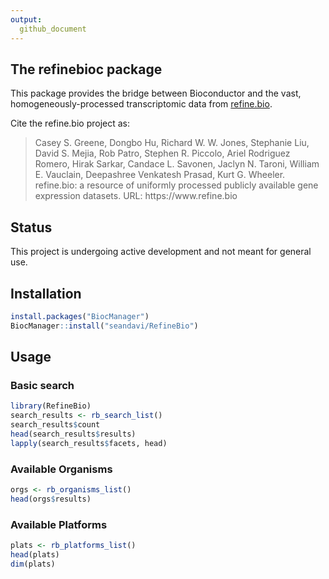 ```yaml
---
output:
  github_document
---
```


## The refinebioc package

This package provides the bridge between Bioconductor and the vast, 
homogeneously-processed transcriptomic
data from [refine.bio](https://www.refine.bio).

Cite the refine.bio project as:

> Casey S. Greene, Dongbo Hu, Richard W. W. Jones, Stephanie Liu, David S. Mejia, Rob Patro, Stephen R. Piccolo, Ariel Rodriguez Romero, Hirak Sarkar, Candace L. Savonen, Jaclyn N. Taroni, William E. Vauclain, Deepashree Venkatesh Prasad, Kurt G. Wheeler. refine.bio: a resource of uniformly processed publicly available gene expression datasets. URL: https://www.refine.bio



## Status

This project is undergoing active development and not meant for general use.

## Installation

```r
install.packages("BiocManager")
BiocManager::install("seandavi/RefineBio")
```

## Usage

### Basic search

```r
library(RefineBio)
search_results <- rb_search_list()
search_results$count
head(search_results$results)
lapply(search_results$facets, head)
```

### Available Organisms

```r
orgs <- rb_organisms_list()
head(orgs$results)
```

### Available Platforms

```r
plats <- rb_platforms_list()
head(plats)
dim(plats)
```


